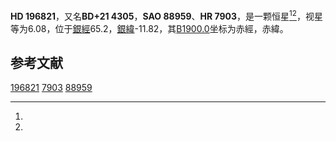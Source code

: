 {{Starbox begin
| name = HD 196821
}}
{{Starbox observe
| epoch = [[J2000.0|J2000.0]]
| constell = {{星座名待查}}<ref name=SIMBAD>{{cite web
 | url=http://simbad.u-strasbg.fr/simbad/sim-id?Ident=HR+7903
 | title =Pulsating variable Star
 | publisher=Centre de Données astronomiques de Strasbourg
 | work=SIMBAD
 | accessdate=2012-07-13}}</ref><ref name=DATA>{{cite web
 | url=http://vizier.u-strasbg.fr/viz-bin/VizieR-5?-out.add=.&-source=5050&-corr=PK=HR&-out.max=9999&HR=7903
 | title=VizieR Detailed Page
 | accessdate=2012-07-13
 | archive-date=2016-03-05
 | archive-url=https://web.archive.org/web/20160305003039/http://vizier.u-strasbg.fr/viz-bin/VizieR-5?-out.add=.&-source=5050&-corr=PK=HR&-out.max=9999&HR=7903
 | dead-url=no
 }}</ref>
| 星官 = 
| ra = {{RA|20|39|10.6}}<ref name=SIMBAD /><ref name=DATA />
| dec = {{DEC|+21|49|2}}<ref name=SIMBAD /><ref name=DATA />
| appmag_v = 6.08<ref name=SIMBAD /><ref name=DATA />
}}
{{Starbox character
| class = A0III<ref name=SIMBAD /><ref name=DATA />
| b-v = -0.06<ref name=SIMBAD /><ref name=DATA />
| u-b = -0.08<ref name=SIMBAD /><ref name=DATA />
| r-i = <ref name=SIMBAD /><ref name=DATA />
| variable = 
}}
{{Starbox astrometry
| radial_v = -0.08
| prop_mo_ra = -37
| parallax = 
| p_error = 
}}
{{Starbox catalog
| names =BD+21 4305，[[SAO星表|SAO]] 88959，[[HD星表|HD]] 196821，[[HR星表|HR]] 7903}}
{{Starbox reference |Simbad=HR+7903}}
{{Starbox end}}

'''HD 196821'''，又名'''BD+21 4305'''，'''SAO 88959'''、'''HR 7903'''，是一颗恒星<ref name=SIMBAD /><ref name=DATA />，视星等为6.08，位于[[銀道座標系|銀經]]65.2，[[銀道座標系|銀緯]]-11.82，其[[B1900.0|B1900.0]]坐标为赤經{{RA|20|34|44.1}}，赤緯{{DEC|+21|-11.82|53}}。

== 参考文献 ==
{{reflist}}

{{star-stub}}

[[Category:HD和HDE天體|196821]]
[[Category:HR天體|7903]]
[[Category:SAO天體|88959]]